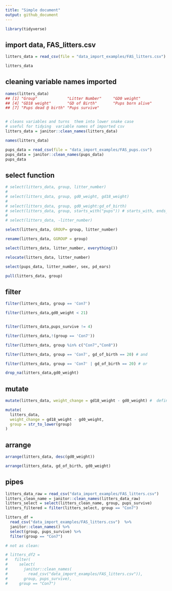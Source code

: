 ```yaml
---
title: "Simple document"
output: github_document
---
```


```r
library(tidyverse)
```

## import data, FAS_litters.csv

```r

litters_data = read_csv(file = "data_import_examples/FAS_litters.csv")

litters_data

```

## cleaning variable names imported

```r
names(litters_data)
## [1] "Group"             "Litter Number"     "GD0 weight"       
## [4] "GD18 weight"       "GD of Birth"       "Pups born alive"  
## [7] "Pups dead @ birth" "Pups survive"


# cleans variables and turns  them into lower snake case
# useful for tidying  variable names of imported csv
litters_data = janitor::clean_names(litters_data) 

names(litters_data)
```


```r

pups_data = read_csv(file = "data_import_examples/FAS_pups.csv")
pups_data = janitor::clean_names(pups_data) 
pups_data

```

## select function

```r

# select(litters_data, group, litter_number)
# 
# select(litters_data, group, gd0_weight, gd18_weight)
# 
# select(litters_data, group, gd0_weight:gd_of_birth)
# select(litters_data, group, starts_with("pups")) # starts_with, ends_with, contains
# 
# select(litters_data, -litter_number)

select(litters_data, GROUP= group, litter_number)

rename(litters_data, GGROUP = group)

select(litters_data, litter_number, everything())

relocate(litters_data, litter_number)

```

```r

select(pups_data, litter_number, sex, pd_ears)
```

```r
pull(litters_data, group)
```


## filter

```r

filter(litters_data, group == 'Con7')

filter(litters_data,gd0_weight < 21)


filter(litters_data,pups_survive != 4)

filter(litters_data,!(group == 'Con7'))

filter(litters_data, group %in% c("Con7","Con8"))

filter(litters_data, group == 'Con7', gd_of_birth == 20) # and

filter(litters_data, group == 'Con7' | gd_of_birth == 20) # or

drop_na(litters_data,gd0_weight)

```

## mutate

```r


mutate(litters_data, weight_change = gd18_weight - gd0_weight) #  define new var off other columns

mutate(
  litters_data,
  weight_change = gd18_weight - gd0_weight,
  group = str_to_lower(group)
)


```


## arrange

```r

arrange(litters_data, desc(gd0_weight))

arrange(litters_data, gd_of_birth, gd0_weight)

```

## pipes

```r

litters_data_raw = read_csv("data_import_examples/FAS_litters.csv")
litters_clean_name = janitor::clean_names(litters_data_raw)
litters_select = select(litters_clean_name, group, pups_survive)
litters_filtered = filter(litters_select, group == "Con7")

```

```r

litters_df = 
  read_csv("data_import_examples/FAS_litters.csv")  %>%
  janitor::clean_names() %>%
  select(group, pups_survive) %>%
  filter(group == "Con7")

```

```r

# not as clean:

# litters_df2 = 
#   filter(
#     select(
#       janitor::clean_names(
#         read_csv("data_import_examples/FAS_litters.csv")), 
#       group, pups_survive), 
#     group == "Con7")

```



